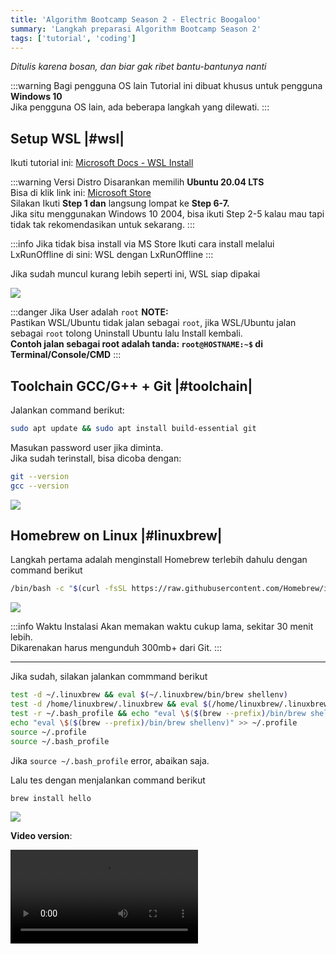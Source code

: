 ```yaml
---
title: 'Algorithm Bootcamp Season 2 - Electric Boogaloo'
summary: 'Langkah preparasi Algorithm Bootcamp Season 2'
tags: ['tutorial', 'coding']
---
```


<div className="text-center">
  <p>
    <i>Ditulis karena bosan, dan biar gak ribet bantu-bantunya nanti</i>
  </p>
</div>

:::warning Bagi pengguna OS lain
Tutorial ini dibuat khusus untuk pengguna **Windows 10**<br />
Jika pengguna OS lain, ada beberapa langkah yang dilewati.
:::

## Setup WSL |#wsl|

Ikuti tutorial ini: [Microsoft Docs - WSL Install](https://docs.microsoft.com/en-us/windows/wsl/install-win10)

:::warning Versi Distro
Disarankan memilih **Ubuntu 20.04 LTS**<br />
Bisa di klik link ini: [Microsoft Store](https://www.microsoft.com/store/apps/9n6svws3rx71)<br />
Silakan Ikuti **Step 1 dan** langsung lompat ke **Step 6-7.**<br />
Jika situ menggunakan Windows 10 2004, bisa ikuti Step 2-5 kalau mau tapi tidak tak rekomendasikan untuk sekarang.
:::

:::info Jika tidak bisa install via MS Store
Ikuti cara install melalui LxRunOffline di sini: <Link href="/posts/lxrunoffline" locale="id">WSL dengan LxRunOffline</Link>
:::

Jika sudah muncul kurang lebih seperti ini, WSL siap dipakai

<Image src="/static/images/bootcamps2/wsl_ready.png" caption="WSL Ready" />

:::danger Jika User adalah `root`
**NOTE:**<br />
Pastikan WSL/Ubuntu tidak jalan sebagai `root`, jika WSL/Ubuntu jalan sebagai `root` tolong Uninstall Ubuntu lalu Install kembali.<br />
**Contoh jalan sebagai root adalah tanda: `root@HOSTNAME:~$` di Terminal/Console/CMD**
:::

## Toolchain GCC/G++ + Git |#toolchain|

Jalankan command berikut:

```bash
sudo apt update && sudo apt install build-essential git
```

Masukan password user jika diminta.<br />
Jika sudah terinstall, bisa dicoba dengan:

```bash
git --version
gcc --version
```

<Image src="/static/images/bootcamps2/wsl_gccgit_test.png" caption="GCC/Git Test Command" />

## Homebrew on Linux |#linuxbrew|

Langkah pertama adalah menginstall Homebrew terlebih dahulu dengan command berikut

```bash
/bin/bash -c "$(curl -fsSL https://raw.githubusercontent.com/Homebrew/install/master/install.sh)"
```

<Image src="/static/images/bootcamps2/brew_start.png" caption="Install Homebrew" />

:::info Waktu Instalasi
Akan memakan waktu cukup lama, sekitar 30 menit lebih.<br />
Dikarenakan harus mengunduh 300mb+ dari Git.
:::

---

Jika sudah, silakan jalankan commmand berikut

```bash
test -d ~/.linuxbrew && eval $(~/.linuxbrew/bin/brew shellenv)
test -d /home/linuxbrew/.linuxbrew && eval $(/home/linuxbrew/.linuxbrew/bin/brew shellenv)
test -r ~/.bash_profile && echo "eval \$($(brew --prefix)/bin/brew shellenv)" >> ~/.bash_profile
echo "eval \$($(brew --prefix)/bin/brew shellenv)" >> ~/.profile
source ~/.profile
source ~/.bash_profile
```

Jika `source ~/.bash_profile` error, abaikan saja.

Lalu tes dengan menjalankan command berikut

```bash
brew install hello
```

<Image src="/static/images/bootcamps2/brew_hello.png" caption="Tes Homebrew" />

**Video version**:

<Video src="https://p.ihateani.me/cerxeavc.mp4" />

## VSCode ❤️ WSL |#vscode-wsl|

Saatnya integrasi VSCode dengan WSL! Silakan install [VSCode](https://code.visualstudio.com/) jika belum.

Buka VSCode dan klik Extension di bagian kiri. (<KBDS>CTRL+SHIFT+X</KBDS>)

Lalu cari `Remote - WSL` dan klik Install.

<Image src="https://p.ihateani.me/cdsquggy.png" caption="Remote - WSL" />

Restart VSCode dan sekarang harusnya ada `Remote Explorer` dibagian Kiri.<br />
Ubah `Containers` ke `WSL Targets` jika belum, lalu klik kanan salah satu distro WSL
dan klik `Connect to WSL`

Seharusnya akan muncul Window baru dan dipojok kiri bawah terdapat tulisan `WSL: NamaDistro`

<Image src="https://p.ihateani.me/pbjxgnzu.gif" caption="Remote - WSL (GIF)" />

VSCode telah sukses terkoneksi dengan WSL. 🎉

### VSCode ❤️ WSL - Extensions |#vscode-extensions|

VSCode jika berpindah Remote akan menggunakan Extensions yang sudah terinstall masing-masing.<br />
Beberapa extension bersifat global, beberapa tidak.

Berikut adalah Extensions yang disarankan.

:::warning Note
Mohon install ketika VSCode sudah terhubung dengan WSL.
:::

#### 1. Code Runner |#vscode-ext-crun|

Berguna untuk menjalankan code lebih simpel.

Link instalasi: [formulahendry.code-runner](https://marketplace.visualstudio.com/items?itemName=formulahendry.code-runner)

Lalu buka Settings untuk mengubah salah satu settings untuk `Code Runner`<br />
Gunanya agar bisa memberikan input ketika run code. (REPL support)<br />
Settings terletak di: `File -> Preferences -> Settings`

Pilih `Remote [WSL: NamaDistro]` lalu ketik `code-runner.runInTerminal` di kolom pencarian, setelah itu centang `Code-runner: Run In Terminal`

Sekarang tinggal klik tombol `▶️` di pojok kanan atas atau shortcutnya `CTRL+ALT+N`

:::warning Jika gagal
Pastikan sudah terinstall G++/GCC Toolchain dan sudah terconnect dengan WSL.<br />
Jika masih tidak bisa, bisa menjalankan codenya secara manual dengan cara<br />

```bash
g++ ./namaFile.cpp -o ./namaFile && ./namaFile
```

:::

<Image src="https://p.ihateani.me/kpjhhkkm.gif" caption="Code Runner in Terminal Options" />

#### 2. C/C++ |#vscode-ext-ccpp|

Sebagai helper utama C/C++

Link Instalasi: [ms-vscode.cpptools](https://marketplace.visualstudio.com/items?itemName=ms-vscode.cpptools)

<Image src="https://p.ihateani.me/xmhvdbyu.png" caption="Extension 02" />

#### 3. Visual Studio IntelliCode |#vscode-ext-vscintellicode|

Sebagai code completion untuk berbagai macam bahasa.

Link Instalasi: [VisualStudioExptTeam.vscodeintellicode](https://marketplace.visualstudio.com/items?itemName=VisualStudioExptTeam.vscodeintellicode)

<Image src="https://p.ihateani.me/kqolciuc.png" caption="Extension 03" />

#### 4. Prettier - Code formatter |#vscode-ext-prettier|

Sebagai code formatter biar lebih rapih.

Link Instalasi: [esbenp.prettier-vscode](https://marketplace.visualstudio.com/items?itemName=esbenp.prettier-vscode)

<Image src="https://p.ihateani.me/mlashzri.png" caption="Extension 04" />

#### 5. Bracket Pair Colorizer |#vscode-ext-brackerpair|

Mempermudah membedakan code didalam bracket.

Link Instalasi: [CoenraadS.bracket-pair-colorizer](https://marketplace.visualstudio.com/items?itemName=CoenraadS.bracket-pair-colorizer)

<Image src="https://p.ihateani.me/nhwysqem.png" caption="Extension 05" />

#### 6. Polacode |#vscode-ext-polacode|

Membuat screenshot code yang dibuat. (Dokumentasi)

Link Instalasi: [pnp.polacode](https://marketplace.visualstudio.com/items?itemName=pnp.polacode)

<Image src="https://p.ihateani.me/bykdqhqx.png" caption="Extension 06" />

#### 7. GitLens — Git supercharged |#vscode-ext-gitlens|

Extension terbaik untuk Integrasi Git(Hub/Lab).

Link Instalasi: [eamodio.gitlens](https://marketplace.visualstudio.com/items?itemName=eamodio.gitlens)

<Image src="https://p.ihateani.me/pasjvpfa.png" caption="Extension 07" />

#### 8. vscode-icons |#vscode-ext-vsicons|

Menambahkan Icon untuk extension File dengan tema yang ada.

Link Instalasi: [vscode-icons-team.vscode-icons](https://marketplace.visualstudio.com/items?itemName=vscode-icons-team.vscode-icons)

<Image src="https://p.ihateani.me/uuynlpsb.png" caption="Extension 08" />

## Run code di WSL+VSCode |#vscode-coderun|

Pastikan [VSCode telah terhubung dengan WSL](#vscode-wsl)<br />
Dan pastikan telah menginstall [extension Code Runner](#vscode-ext-crun).

Biar mempermudah, bisa membuat folder baru di bagian direktori Home WSL `(~/)`.

Cara membuat folder baru adalah:

```bash
mkdir namaFolder
```

Jalankan code tersebut di WSL.

<Image src="https://p.ihateani.me/mtqorces.gif" caption="Membuat folder baru" />

Di VSCode, connect ke WSL dan pilih `Open Folder`, lalu silakan buat file baru di folder tersebut. (misalkan `helloworld.cpp`)

```cpp:hello.c
#include <stdio.h>

int main() {
	puts("Hello world!");
	return 0;
}
```

Save filenya, dan klik tombol Play di pojok kanan atas (Akan ada jika sudah menginstall [extension Code Runner](#vscode-ext-crun)).<br />
Jika codenya sukses di run, selamat WSL dan VSCode sudah benar-benar siap dipakai!

:::info Note
Disarankan menaruh code yang ingin di run di folder WSL.<br />
Dikarenkan WSL tidak support `cd` (change directory) ke folder windows.
:::

<Image src="https://p.ihateani.me/qpkhfswk.gif" caption="Run Code @ WSL" />

## Git Integrations |#vscode-git|

_Git is hard..._

### Preparasi |#vscode-git-preface|

Mari buat akun baru di GitHub jika belum: [Sign Up](https://github.com/join).

Jika sudah, mari buat Repository baru di GitHub!

Buka halaman utama [GitHub](https://github.com) dan klik tanda `+` di pojok kanan atas, lalu klik `New Repository`<br />
Isi `Repository Name` bebas mau kayak gimana, isi `Description` jika mau.<br />
Disarankan memilih `Public` untuk visibility.

Setelah itu klik `Create repository`, repo baru telah siap!

**Video tutorial:**

<Video src="https://p.ihateani.me/uzomrkrx.mp4" />

#### Konfigurasi Git |#git-config|

Sebelum memulai project, buka WSL terlebih dahulu.<br />
Kita harus atur config untuk email dan user, caranya:

```bash
git config --global user.name "USERNAME GITHUB"
git config --global user.email "email@provider.tld"
```

Jalankan kedua command tersebut di WSL.

:::info Note
Gunakan username github dan email yang dipake di github.
:::

<Image src="https://p.ihateani.me/asqjkyxf.gif" caption="Config git" />

Saatnya memulai project!, jika sudah ada folder bisa langsung ke [Sudah ada Folder](#vscode-git-fd-exists)<br />
Jika belum silakan ke [Tidak ada Folder](#vscode-git-clone)

:::warning Saran!
**Disarankan jangan membuat folder terlebih dahulu untuk mempermudah**
:::

### Git Integrations - Remote Add |#vscode-git-fd-exists|

Jika folder yang dibuat ada di Windows, silakan ke [Tidak ada Folder](#vscode-git-clone).<br />
Folder harus berada di direktori WSL. (ex: `/home/USERNAME/bootcamp-s2/`)

Pertama, connect ke WSL terlebih dahulu.<br />
Lalu, pilih `Open Folder` dan buka folder yang dipakai (ex: `/home/USERNAME/bootcamp-s2/`)

Pilih `Source Control` di sidebar kiri atau pencet <KBDS>CTRL+SHIFT+G</KBDS>.<br />
Klik `Initialize Repository`<br />
Klik `…` -> `Remote` -> `Add Remote`.

Di sini bisa kita provide clone URL HTTPS atau `Add remote from GitHub`, disarankan pilih `Add remote from GitHub`.

Jika belum pernah terhubung dengan GitHub akan muncul pop-up message, klik `Allow`.

VSCode lalu akan berusaha menghubungkan VSCode dengan GitHub, silakan ikuti petunjuk di browser (Continue -> Authorize github -> Masukan password -> Open in Visual Studio Code)<br />
Di VSCode lalu klik `Open` untuk menyelesaikan proses OAuth. Silakan tunggu sebentar selagi repository sedang di load.

Lalu pilih repository yang sudah dibuat sebelumnya, masukan `origin` sebagai `Remote Name`.

GitHub telah sukses terhubung dengan project VSCode.

**Note** Jika repo tersebut sudah ada Isinya, silakan ikuti langkah [Remote Add (Checkout)](#vscode-git-fd-checkout)

**Instruksi dalam bentuk Video**:

<Video src="https://p.ihateani.me/wdlxsjjq.mp4" />

#### Git Integrations - Remote Add (Checkout) |#vscode-git-fd-checkout|

Jika Repository yang ditambah ada isinya, silakan ikuti langka ini, jika tidak bisa loncat ke [Git - Commit/Push/Pull](#git-hell)

Setelah menambahkan remote di langkah atas, buka `Source Control`<br />
Klik `…` -> `Pull, Push` -> `Fetch`.

VSCode akan mengambil seluruh informasi dari GitHub dan menyimpannya di local disk kita.

Selanjutnya klik `…` -> `Checkout to`.

Akan muncul beberapa pilihan, silakan pilih `origin/master`.<br />
Folder akan terisi dengan file yang ada di GitHub.

**Instruksi dalam bentuk Video**:

<Video src="https://p.ihateani.me/qitwmtob.mp4" />

### Git Integrations - Remote Clone |#vscode-git-clone|

Pertama, connect ke WSL terlebih dahulu.<br />
Lalu, pilih `Clone Repository`.

Copy link clone repository, format URL repository git adalah:

```
https://github.com/USERNAME/REPONAME.git
```

Contohnya: `https://github.com/noaione/code-bootcamp-s2.git`

:::info Note
Jika repository itu bersifat Private, tambahkan Username dan Password akun ke URL repository.<br />
Formatnya jadi: `https://USERNAME:PASSWORD@github.com/USERNAME/REPONAME.git`
:::

Jika repo tidak ada apa-apa dan ada teks `Quick setup`, copy link yang disediakan.<br />
Jika repo sudah ada isi klik tombol `Clone or Download` yang berwarna hijau dan klik tombol copy di kolom `Clone with HTTPS`.

Kembali ke VSCode, masukan url tersebut dan enter.<br />
Pilih kemana folder akan di clone (saran: `/home/USERNAME`) lalu klik `OK`.

Silakan tunggu, dan jika ada notifikasi `Would you like to open cloned repository?`<br />
klik `Open`.

GitHub telah sukses terhubung dengan project VSCode.

**Instruksi dalam bentuk Video**:

<Video src="https://p.ihateani.me/zxoleuzs.mp4" />

## Git - Commit/Push/Pull |#git-hell|

Dibagian ini, kita akan sedikit belajar tentang Commit, Push, dan Pull serta mengatasi File Conflict.

Sebelum kita mulai commit-commit ke repo, disarankan kita setup file `.gitignore`, file ini berguna agar tidak ada "sampah" yang ikutan ke commit/push ke remote repository.

### .gitignore File |#git-ignore|

Silakan buka website ini: [gitignore.io](https://www.toptal.com/developers/gitignore)

Di kolom pencarian, ketik `C` lalu `C++` lalu `Code`.<br />
Ketiga itu akan generate file .gitignore untuk bahasa C, C++ serta IDE VSCode.

Lalu klik Create.

Copy hasilnya, lalu buat file `.gitignore` dan paste lalu save.

**Instruksi dalam bentuk Video**:

<Video src="https://p.ihateani.me/jwecruts.mp4" />

### Commit Changes |#git-commit|

Sebelum kita bisa menambah file baru maupun modifikasi ke Repo Github kita, kita harus melakukan: stage changes, commit lalu push.

Dibagian ini, akan dijelaskan gimana cara Stage Changes dan Commit.

Pertama klik `Source Control` lalu pilih file yang ingin di Stage dengan klik tanda `+` di samping nama file. Atau jika ingin semuanya, bisa klik Tanda `+` di sebelah teks `Changes`.

Lalu klik `✓` di bagian Source Control, isi "Message"-nya, disarankan messagenya sesuai dengan apa yang diubah biar mudah diingat.

Setelah itu cukup Enter, dan Perubahanmu telah di commit dan siap untuk di Push.

<Image src="https://p.ihateani.me/zpzcdvck.gif" caption="Commit changes" />

### Push Changes |#git-push|

Jika sudah membuat commit baru, kita tinggal melakukan yang namanya Push, yaitu "mendorong" perubahan menuju remote repository.

Pertama klik `Source Control` lalu klik `...` di sebelah teks `Source Control`, dan klik Push.

Sudah, hanya seperti itu, perubahan telah masuk ke GitHub.

<Image src="https://p.ihateani.me/tbgmtidf.gif" caption="Push Changes" />

### Pull Changes |#git-pull|

Ternyata projek kita lakukan dikerjakan bersama kolaborator lain?!, dan ketika kita ingin Push Changes kita, ada error message.

<Image src="https://p.ihateani.me/mexnhtvp.png" caption="Push Error" />

Cara membenarkannya lumayan simpel, cukup Pull Changes saja atau menarik perubahan dari Remote Repo ke Local Repo.

Pertama klik `Source Control` lalu klik `...` di sebelah teks `Source Control`, dan klik Pull.

Semua perubahan dari Remote repo akan masuk ke Local repo, dan situ bisa lanjut Push Changes situ.

<Image src="https://p.ihateani.me/xrvsisul.gif" caption="Pull Changes" />

### Merge Conflicting Changes |#git-conflict-hell|

Ternyata, pas situ Pull Changes kolaborator rlain dan situ mengubah line yang sama dan muncul error ketika Pull Changes.

Sabar dulu, cara benerinnya agak sulit karena kita harus memilih mana yang ingin kita simpan dan yang tidak.

Jika muncul error `Please clean your changes` atau semacamnya.<br />
Silakan commit semua perubahan terlebih dahulu baru Pull Changes.

<Image src="https://p.ihateani.me/cluzjbfo.gif" caption="Pull Error #1" />

Setelah Pull Changes, ternyata ada Merge Conflict.

<Image src="https://p.ihateani.me/cntmfean.png" caption="Pull Merge Conflicts" />

Git sendiri bisa mengabungkan perubahan otomatis, tapi jika tidak bisa, maka git akan menandakannya dengan

```diff
<<<<<<< HEAD
	perubahan dari kita
=======
	perubahan dari remote/pull
>>>>>>> commit ID
```

Di VSCode, situ akan mendapatkan highlighting otomatis, dengan 2 warna. `Hijau` untuk Commit kita, `Biru` untuk Commit dari Repo.

Dan kita akan mendapatkan beberapa tombol, yaitu:

- Accept Current Change<br />
  Gunakan perubahan kita.
- Accept Incoming Change<br />
  Gunakan perubahaan dari Pull Changes
- Accept Both Changes<br />
  Gunakan kedua perubahan (Perubahan kita diatas, perubahan dari Remote dibawahnya)
- Compare Changes<br />
  Membuka window baru untuk membandingkan perubahan.

Situ bebas mau memilih yang mana, silakan diskusikan sendiri, jika sudah silakan Commit perubahan tersebut dan silakan Push jika mau.

**Contoh dalam bentuk Video**:

<Video src="https://p.ihateani.me/vdnbjhsp.mp4" />

Jika kita menggunakan contoh ini:

```diff
<<<<<<< HEAD
	perubahan dari kita
=======
	perubahan dari remote/pull
>>>>>>> commit ID
```

Jika kita klik `Accept Current Change` maka akan menjadi

```
	perubahan dari kita
```

Jika kita klik `Accept Incoming Change` maka akan menjadi

```
	perubahan dari remote/pull
```

Jika kita klik `Accept Both Changes` maka akan menjadi

```
	perubahan dari kita
	perubahan dari remote/pull
```

## Penutup |#godhelpmeimtiredwritingthisanduploadingittomycdn|

Close halaman ini dan kembalilah ngoding.<br />
Jika ada masalah (atau kurang ngerti) bisa kontak/mention **N4O#8868** di Discord.

**Hal yang mungkin berguna**:<br />
**Belajar git lebih lanjut**: [Git for dummies](https://medium.com/@yoyomade/github-for-dummies-96f753f96a59) [link provided by `code wizard`]<br />
**Akses folder WSL**: Ketik `\\wsl$` di File Explorer.<br />
**Pemandangan alam**: [Klik](https://duckduckgo.com/?q=pemandangan+alam&t=h_&iax=images&ia=images) biar segar dikit matanya ~~(karena gk akan bertemu dunia luar untuk waktu yang lama)~~

**Referensi**:

1. `#announcement` channel di Server
2. [brew.sh](http://brew.sh/)
3. Pengalaman pribadi.

